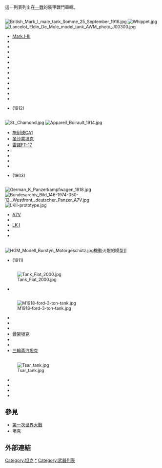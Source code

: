 {{refimprove|time=2015-12-30T03:48:14+00:00}}
{{Expand list}}
{{noteTA
|G1=一戰
}}
這一列表列出在[[一戰|一戰]]的裝甲戰鬥車輛。

=={{Flag|British Empire|name=英國}}==
[[File:British_Mark_I_male_tank_Somme_25_September_1916.jpg|thumb]]
[[File:Whippet.jpg|thumb]]
[[File:Lancelot_Eldin_De_Mole_model_tank_AWM_photo_J00300.jpg|thumb]]
* [[Mark_I_坦克|Mark.I-III]]
* {{link-en|Mark IV|Mark IV tank}}
* {{link-en|Mark V|Mk V tank}}
* {{link-en|Mark VI|Mark VI (tank)}}
* {{link-en|Mark VII|Mark VII}}
* {{link-en|Mark VIII|Mark VIII}}
* {{link-en|Mark IX|Mark IX tank}}
* {{link-en|Mk.A惠比特坦克|Medium Mark A Whippet}}
* {{link-en|Mk.B坦克|Medium Mark B}}
* {{link-en|Mk.C坦克|Medium Mark C}}
* {{link-en|小威利坦克|Little Willie}}
* {{link-en|飛象坦克|Flying Elephant}}
* {{tsl|en|Killen-Strait Armoured Tractor|基倫-海峽裝甲拖拉機|基倫-海峽裝甲拖拉機}}
* {{link-en|蘭斯洛特·德摩爾的設計|Lancelot de Mole}} (1912)

=={{Flag|French Third Republic|name=法國}}==
[[File:St._Chamond.jpg|thumb]]
[[File:Appareil_Boirault_1914.jpg|thumb]]
* [[施耐德CA1|施耐德CA1]]
* [[圣沙蒙坦克|圣沙蒙坦克]]
* [[雷諾FT-17|雷諾FT-17]]
* {{link-en|布列塔尼-普雷托機器|Breton-Prétot machine}}
* {{link-en|布瓦羅機器|Boirault machine}}
* {{link-en|弗羅-拉夫利陸地戰艦|Frot-Laffly landship}}
* {{link-en|索安實驗坦克|Souain experiment}}
* {{link-en|勒瓦瓦瑟尔|Levavasseur project}} (1903)

=={{Flag|German Empire|name=德國}}==
[[File:German_K_Panzerkampfwagen_1918.jpg|thumb]]
[[File:Bundesarchiv_Bild_146-1974-050-12,_Westfront,_deutscher_Panzer_A7V.jpg|thumb]]
[[File:LKII-prototype.jpg|thumb]]
* [[A7V|A7V]]
* {{link-en|K-Wagen|K-Wagen}}
* [[LK_I|LK I]]
* {{link-en|LK II|LK II}}
* {{link-en|Oberschlesien|Sturmpanzerwagen Oberschlesien}}

=={{Flag|Austria-Hungary}}==
[[File:HGM_Modell_Burstyn_Motorgeschütz.jpg|thumb]]機動火炮的模型]]
* {{link-en|京特·伯斯汀機動火炮|Gunther Burstyn}} (1911)

=={{Flag|Kingdom of Italy|name=義大利}}==
[[File:Tank_Fiat_2000.jpg|thumb]]
* {{link-en|菲亞特2000|Fiat 2000}}

=={{USA}}==
[[File:M1918-ford-3-ton-tank.jpg|thumb]]
*{{link-en|M1917六噸坦克|M1917 light tank}}
*{{link-en|福特M1918三噸坦克|Ford 3-Ton M1918}}
*{{link-en|霍爾特氣電坦克|Holt gas electric tank}}
*[[骨架坦克|<u>骨架坦克</u>]]
*{{link-en|蒸汽坦克|Steam tank}}
*{{link-en|蒸汽滾輪坦克|Steam Wheel Tank}}
*[[三輪蒸汽坦克|<u>三輪蒸汽坦克</u>]]

=={{Flag|Russian Empire|name=俄羅斯}}==
[[File:Tsar_tank.jpg|thumb]]
*{{link-en|沙皇坦克|Tsar Tank}}
*{{link-en|越野車式坦克|Vezdekhod}}
*{{link-ru|門捷列夫坦克|Танк Менделеева}}
*{{link-ru|雷賓斯克坦克|Танк Рыбинского завода}}

==參見==
*[[第一次世界大戰|第一次世界大戰]]
*[[坦克|坦克]]

==外部連結==
{{戰車主題}}
{{一戰坦克|style=wide}}
[[Category:坦克|Category:坦克]]
[[Category:一戰坦克|*]]
[[Category:武器列表|Category:武器列表]]